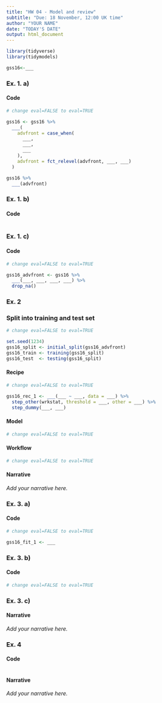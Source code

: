 ```yaml
---
title: "HW 04 - Model and review"
subtitle: "Due: 18 November, 12:00 UK time"
author: "YOUR NAME"
date: "TODAY'S DATE"
output: html_document
---
```


```r
library(tidyverse)
library(tidymodels)
```


```r

gss16<-___

```


### Ex. 1. a)

#### Code

```r
# change eval=FALSE to eval=TRUE

gss16 <- gss16 %>%
  ___(
    advfront = case_when(
      ___,
      ___,
      ___
    ),
    advfront = fct_relevel(advfront, ___, ___)
  )

gss16 %>%
  ___(advfront)
```

### Ex. 1. b)

#### Code

```r

```

### Ex. 1. c)

#### Code

```r
# change eval=FALSE to eval=TRUE

gss16_advfront <- gss16 %>%
  ___(___, ___, ___, ___) %>%
  drop_na()
```


### Ex. 2

### Split into training and test set

```r
# change eval=FALSE to eval=TRUE

set.seed(1234)
gss16_split <- initial_split(gss16_advfront)
gss16_train <- training(gss16_split)
gss16_test  <- testing(gss16_split)
```


#### Recipe

```r
# change eval=FALSE to eval=TRUE

gss16_rec_1 <- ___(___ ~ ___, data = ___) %>%
  step_other(wrkstat, threshold = ___, other = ___) %>%
  step_dummy(___, ___)
```

#### Model 

```r
# change eval=FALSE to eval=TRUE


```

#### Workflow

```r
# change eval=FALSE to eval=TRUE


```

#### Narrative

*Add your narrative here.*

### Ex. 3. a)

#### Code

```r
# change eval=FALSE to eval=TRUE

gss16_fit_1 <- ___

```

### Ex. 3. b)

#### Code

```r
# change eval=FALSE to eval=TRUE


```


### Ex. 3. c)

#### Narrative

*Add your narrative here.*


### Ex. 4

#### Code

```r

```

#### Narrative

*Add your narrative here.*

